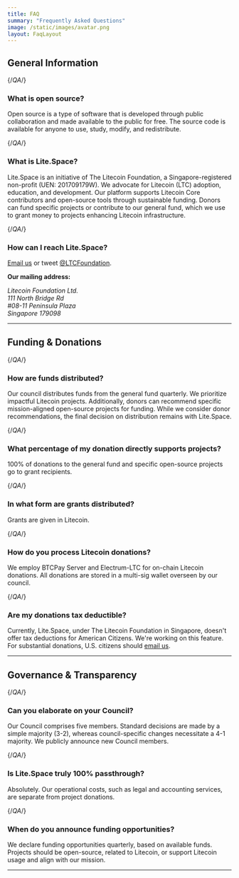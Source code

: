```yaml
---
title: FAQ
summary: "Frequently Asked Questions"
image: /static/images/avatar.png
layout: FaqLayout
---
```

<h2 className="text-5xl font-semibold mb-2">General Information</h2>

{/*QA*/}
### What is open source?
Open source is a type of software that is developed through public collaboration and made available to the public for free. The source code is available for anyone to use, study, modify, and redistribute.

{/*QA*/}
### What is Lite.Space?
Lite.Space is an initiative of The Litecoin Foundation, a Singapore-registered non-profit (UEN: 201709179W). We advocate for Litecoin (LTC) adoption, education, and development. Our platform supports Litecoin Core contributors and open-source tools through sustainable funding. Donors can fund specific projects or contribute to our general fund, which we use to grant money to projects enhancing Litecoin infrastructure.

{/*QA*/}
### How can I reach Lite.Space?
[Email us](support@Lite.Space) or tweet [@LTCFoundation](https://www.twitter.com/ltcfoundation).

<p><strong>Our mailing address:</strong></p>
    <address className="ml-4">
      Litecoin Foundation Ltd.<br/>
      111 North Bridge Rd<br/>
      #08-11 Peninsula Plaza<br/>
      Singapore 179098
    </address>

<hr className="border-t-2 border-primary-500 dark:border-primary-400"/>

<h2 className="text-5xl font-semibold mb-2">Funding & Donations</h2>

{/*QA*/}
### How are funds distributed?
Our council distributes funds from the general fund quarterly. We prioritize impactful Litecoin projects. Additionally, donors can recommend specific mission-aligned open-source projects for funding. While we consider donor recommendations, the final decision on distribution remains with Lite.Space.

{/*QA*/}
### What percentage of my donation directly supports projects?
100% of donations to the general fund and specific open-source projects go to grant recipients.

{/*QA*/}
### In what form are grants distributed?
Grants are given in Litecoin.

{/*QA*/}
### How do you process Litecoin donations?
We employ BTCPay Server and Electrum-LTC for on-chain Litecoin donations. All donations are stored in a multi-sig wallet overseen by our council.

{/*QA*/}
### Are my donations tax deductible?
Currently, Lite.Space, under The Litecoin Foundation in Singapore, doesn't offer tax deductions for American Citizens. We're working on this feature. For substantial donations, U.S. citizens should [email us](support@lite.Space).

<hr className="border-t-2 border-primary-500 dark:border-primary-400"/>

<h2 className="text-5xl font-semibold mb-2">Governance & Transparency</h2>

{/*QA*/}
### Can you elaborate on your Council?
Our Council comprises five members. Standard decisions are made by a simple majority (3-2), whereas council-specific changes necessitate a 4-1 majority. We publicly announce new Council members.

{/*QA*/}
### Is Lite.Space truly 100% passthrough?
Absolutely. Our operational costs, such as legal and accounting services, are separate from project donations.

{/*QA*/}
### When do you announce funding opportunities?
We declare funding opportunities quarterly, based on available funds. Projects should be open-source, related to Litecoin, or support Litecoin usage and align with our mission.

<hr className="border-t-2 border-primary-500 dark:border-primary-400"/>

